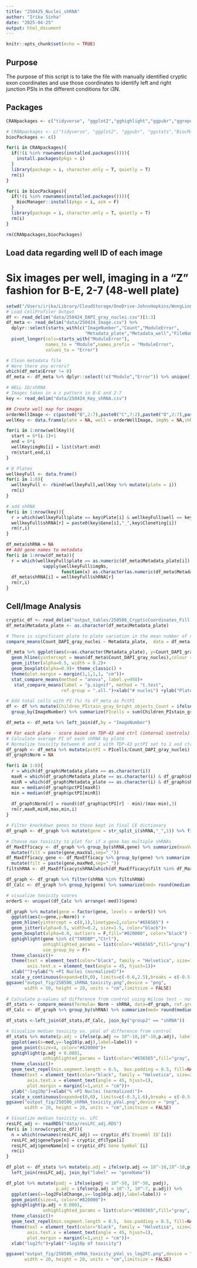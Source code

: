 ```yaml
---
title: "250425_Nuclei_shRNA"
author: "Irika Sinha"
date: "2025-04-25"
output: html_document
---
```


```r
knitr::opts_chunk$set(echo = TRUE)
```

## Purpose

The purpose of this script is to take the file with manually identified cryptic exon coordinates and use those coordinates to identify left and right junction PSIs in the different conditions for i3N. 

## Packages

```r
CRANpackages <- c("tidyverse", "ggplot2","gghighlight","ggpubr","ggrepel")

# CRANpackages <- c("tidyverse", "ggplot2", "ggpubr", "ggstats","BiocManager","viridis","gghighlight", "ggrepel")
biocPackages <- c()

for(i in CRANpackages){
  if(!(i %in% rownames(installed.packages()))){
    install.packages(pkgs = i)
  }
  library(package = i, character.only = T, quietly = T)
  rm(i)
}

for(i in biocPackages){
  if(!(i %in% rownames(installed.packages()))){
    BiocManager::install(pkgs = i, ask = F)
  }
  library(package = i, character.only = T, quietly = T)
  rm(i)
}

rm(CRANpackages,biocPackages)

```

## Load data regarding well ID of each image
# Six images per well, imaging in a "Z" fashion for B-E, 2-7 (48-well plate)
```r
setwd("/Users/irika/Library/CloudStorage/OneDrive-JohnsHopkins/WongLing/Scripts/250325_NMDi")
# Load CellProfiler Output
df <- read_delim("data/250424_DAPI_gray_nuclei.csv")[1:3]
df_meta <- read_delim("data/250424_Image.csv") %>% 
  dplyr::select(starts_with(c("ImageNumber","Count","ModuleError",
                              "Metadata_plate","Metadata_well","FileName"))) %>% 
  pivot_longer(cols=starts_with("ModuleError"),
               names_to = "Module",names_prefix = "ModuleError",
               values_to = "Error")

# Clean metadata file
# Were there any errors?
which(df_meta$Error != 0)
df_meta <- df_meta %>% dplyr::select(!c("Module","Error")) %>% unique()

# WELL ID/shRNA
# Images taken in a z pattern in B-E and 2-7
key <- read_delim("data/250424_Key_shRNA.csv")

## Create well map for images
orderWellImage <- c(paste0("B",2:7),paste0("C",7:2),paste0("D",2:7),paste0("E",7:2))
wellKey <- data.frame(plate = NA, well = orderWellImage, imgNs = NA,shRNA=NA)

for(i in 1:nrow(wellKey)){
  start = 6*(i-1)+1
  end = 6*i
  wellKey$imgNs[i] = list(start:end)
  rm(start,end,i)
}

# 8 Plates
wellkeyFull <- data.frame()
for(i in 1:8){
  wellkeyFull <- rbind(wellkeyFull,wellKey %>% mutate(plate = i))
  rm(i)
}

# add shRNA
for(i in 1:nrow(key)){
  r = which(wellkeyFull$plate == key$Plate[i] & wellkeyFull$well == key$Well[i])
  wellkeyFull$shRNA[r] = paste0(key$Gene[i],"_",key$CloneYing[i])
  rm(r,i)
}

df_meta$shRNA = NA
## Add gene names to metadata
for(i in 1:nrow(df_meta)){
  r = which(wellkeyFull$plate == as.numeric(df_meta$Metadata_plate[i]) & 
              sapply(wellkeyFull$imgNs, 
                     function(x) as.character(as.numeric(df_meta$Metadata_Well[i])) %in% x))
  df_meta$shRNA[i] = wellkeyFull$shRNA[r]
  rm(r,i)
}

```

## Cell/Image Analysis
```r
cryptic_df <- read_delim("output_tables/250506_CrypticCoordinates_Fill.csv")
df_meta$Metadata_plate <- as.character(df_meta$Metadata_plate)

# There is significant plate to plate variation in the mean number of nuclei/well compared to the overall mean
compare_means(Count_DAPI_gray_nuclei ~ Metadata_plate,  data = df_meta, ref.group = ".all.", method = "t.test")

df_meta %>% ggplot(aes(x=as.character(Metadata_plate), y=Count_DAPI_gray_nuclei)) + 
  geom_hline(yintercept = mean(df_meta$Count_DAPI_gray_nuclei),colour = "red",linetype = 2)+
  geom_jitter(alpha=0.5, width = 0.2)+
  geom_boxplot(alpha=0.9)+ theme_classic() + 
  theme(plot.margin = margin(1,1,1,1, "cm"))+
  stat_compare_means(method = "anova", label.y=950)+
   stat_compare_means(label = "p.signif", method = "t.test",
                     ref.group = ".all.")+xlab("# nuclei") +ylab("Plate")

# Add total cells with PI (%) to df_meta as PctPI
df <- df %>% mutate(Children_PIstain_gray_bright_objects_Count = ifelse(Children_PIstain_gray_bright_objects_Count > 1, 1, Children_PIstain_gray_bright_objects_Count)) %>%
  group_by(ImageNumber) %>% summarize(PIcells = sum(Children_PIstain_gray_bright_objects_Count))

df_meta <- df_meta %>% left_join(df,by = "ImageNumber")

## For each plate - score based on TDP-43 and ctrl (internal controls)
# Calculate average PI of each shRNA by plate
# Normalize toxicity between 0 and 1 with TDP-43 pctPI set to 1 and ctrl's to 0
df_graph <- df_meta %>% mutate(pctPI = PIcells/Count_DAPI_gray_nuclei) 
df_graph$Norm = NA 

for(i in 1:8){
  r = which(df_graph$Metadata_plate == as.character(i))
  maxR = which(df_graph$Metadata_plate == as.character(i) & df_graph$shRNA == "TARDBP_shTDP-43")
  minR = which(df_graph$Metadata_plate == as.character(i) & df_graph$shRNA == "Ctrl_shCTR")
  max = median(df_graph$pctPI[maxR])
  min = median(df_graph$pctPI[minR])
  
  df_graph$Norm[r] = round((df_graph$pctPI[r] - min)/(max-min),3)
  rm(r,maxR,minR,max,min,i)
}

# Filter knockdown genes to those kept in final CE dictionary
df_graph <- df_graph %>% mutate(gene = str_split_i(shRNA,"_",1)) %>% filter(gene %in% c(cryptic_df$`Gene Symbol`,"TARDBP","Ctrl"))

# Choose max toxicity to plot for if a gene has multiple shRNAs
df_MaxEfficacy <- df_graph %>% group_by(shRNA,gene) %>% summarize(maxVal=median(Norm)) %>%
  mutate(filt = paste(gene,maxVal,sep="_"))
df_MaxEfficacy_gene <- df_MaxEfficacy %>% group_by(gene) %>% summarize(maxMed = max(maxVal)) %>%
  mutate(filt = paste(gene,maxMed,sep="_"))
filtshRNA <- df_MaxEfficacy$shRNA[which(df_MaxEfficacy$filt %in% df_MaxEfficacy_gene$filt)]

df_graph <- df_graph %>% filter(shRNA %in% filtshRNA)
df_Calc <- df_graph %>% group_by(gene) %>% summarize(med= round(median(Norm),5))

# visualize toxicity scores
orderS <- unique((df_Calc %>% arrange(-med))$gene)

df_graph %>% mutate(gene = factor(gene, levels = orderS)) %>% 
  ggplot(aes(x=gene,y=Norm)) +
  geom_hline(yintercept = c(0,1),linetype=2,color="#656565") +
  geom_jitter(alpha=0.5, width=0.2, size=1.5, color="black")+
  geom_boxplot(alpha=0.8, outliers = F,fill="#820000", color="black") +
  gghighlight(gene %in% c("TARDBP","Ctrl"),
              unhighlighted_params = list(color="#656565",fill="gray"),
              use_group_by = F)+
  theme_classic()+
  theme(text = element_text(color="black", family = "Helvetica", size=15),
        axis.text.x = element_text(angle = 45, hjust=1))+
  xlab("")+ylab("% +PI Nuclei (normalized)")+
  scale_y_continuous(expand=c(0,0), limits=c(-0.6,2.5),breaks = c(-0.5, 0, .50, 1.00, 1.50,2.0,2.5))
ggsave("output_fig/250506_shRNA_toxicity.png",device = "png", 
       width = 50, height = 20, units = "cm",limitsize = FALSE)
 
# Calculate p-values of difference from control using Wilcox test - not normalized
df_stats <- compare_means(formula= Norm ~ shRNA, data=df_graph, ref.group = "Ctrl_shCTR", method = "wilcox.test")
df_Calc <- df_graph %>% group_by(shRNA) %>% summarize(med= round(median(Norm),5))  

df_stats <-left_join(df_stats,df_Calc, join_by("group2" == "shRNA"))

# Visualize median toxicity vs. pVal of difference from control
df_stats %>% mutate(p.adj = ifelse(p.adj <= 10^-10,10^-10,p.adj), label=str_split_i(group2,"_",1)) %>%
  ggplot(aes(x=med,y=-log10(p.adj),label=label)) +
  geom_point(size=4, color="#820000")+
  gghighlight(p.adj < 0.0001,
              unhighlighted_params = list(color="#656565",fill="gray", size=4,alpha=0.5))+
  theme_classic()+
  geom_text_repel(min.segment.length = 0.5,  box.padding = 0.5, fill=NA,label.size = NA,max.overlaps = Inf)+
  theme(text = element_text(color="black", family = "Helvetica", size=25),
        axis.text.x = element_text(angle = 45, hjust=1),
        plot.margin = margin(t=1,unit = "cm"))+
  ylab("-log10p")+xlab("% +PI Nuclei (normalized)")+
  scale_x_continuous(expand=c(0,0), limits=c(-0.3,1.6),breaks = c(-0.5,0, .50, 1.00, 1.50))
ggsave("output_fig/250506_shRNA_toxicity_pVal.png",device = "png", 
       width = 20, height = 20, units = "cm",limitsize = FALSE)

# Visualize median toxicity vs. LFC
resLFC_adj <- readRDS("data/resLFC_adj.RDS")
for(i in 1:nrow(cryptic_df)){
  n = which(rownames(resLFC_adj) == cryptic_df$`Ensembl ID`[i])
  resLFC_adj$geneType[n] = cryptic_df$Type[i]
  resLFC_adj$geneName[n] = cryptic_df$`Gene Symbol`[i]
  rm(i)
}

df_plot <- df_stats %>% mutate(p.adj = ifelse(p.adj <= 10^-10,10^-10,p.adj), label=str_split_i(group2,"_",1)) %>%
  left_join(resLFC_adj, join_by("label" == "geneName"))

df_plot %>% mutate(padj = ifelse(padj < 10^-50, 10^-50, padj),
                   p.adj = ifelse(p.adj < 10^-7, 10^-7, p.adj)) %>%
  ggplot(aes(x=log2FoldChange,y=-log10(p.adj),label=label)) +
  geom_point(size=4, color="#820000")+
  gghighlight(p.adj < 0.0001,
              unhighlighted_params = list(color="#656565",fill="gray", size=4,alpha=0.5))+
  theme_classic()+
  geom_text_repel(min.segment.length = 0.5,  box.padding = 0.5, fill=NA,label.size = NA,max.overlaps = Inf)+
  theme(text = element_text(color="black", family = "Helvetica", size=25),
        axis.text.x = element_text(angle = 45, hjust=1),
        plot.margin = margin(t=1,unit = "cm"))+
  xlab("log2fc")+ylab("-log10p of toxicity")

ggsave("output_fig/250506_shRNA_toxicity_pVal_vs_log2FC.png",device = "png", 
       width = 20, height = 20, units = "cm",limitsize = FALSE)


```